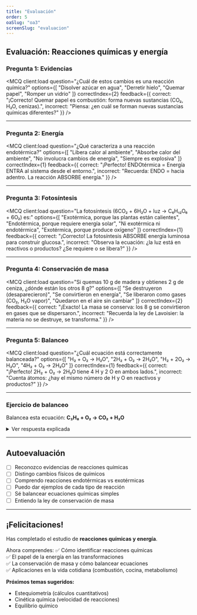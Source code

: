 ```yaml
---
title: "Evaluación"
order: 5
oaSlug: "oa3"
screenSlug: "evaluacion"
---
```


## Evaluación: Reacciones químicas y energía


### Pregunta 1: Evidencias

<MCQ 
  client:load 
  question="¿Cuál de estos cambios es una reacción química?" 
  options={[
    "Disolver azúcar en agua",
    "Derretir hielo",
    "Quemar papel",
    "Romper un vidrio"
  ]} 
  correctIndex={2} 
  feedback={{
    correct: "¡Correcto! Quemar papel es combustión: forma nuevas sustancias (CO₂, H₂O, cenizas).",
    incorrect: "Piensa: ¿en cuál se forman nuevas sustancias químicas diferentes?"
  }} 
/>

---

### Pregunta 2: Energía

<MCQ 
  client:load 
  question="¿Qué caracteriza a una reacción endotérmica?" 
  options={[
    "Libera calor al ambiente",
    "Absorbe calor del ambiente",
    "No involucra cambios de energía",
    "Siempre es explosiva"
  ]} 
  correctIndex={1} 
  feedback={{
    correct: "¡Perfecto! ENDOtérmica = Energía ENTRA al sistema desde el entorno.",
    incorrect: "Recuerda: ENDO = hacia adentro. La reacción ABSORBE energía."
  }} 
/>

---

### Pregunta 3: Fotosíntesis

<MCQ 
  client:load 
  question="La fotosíntesis (6CO₂ + 6H₂O + luz → C₆H₁₂O₆ + 6O₂) es:" 
  options={[
    "Exotérmica, porque las plantas están calientes",
    "Endotérmica, porque requiere energía solar",
    "Ni exotérmica ni endotérmica",
    "Exotérmica, porque produce oxígeno"
  ]} 
  correctIndex={1} 
  feedback={{
    correct: "¡Correcto! La fotosíntesis ABSORBE energía luminosa para construir glucosa.",
    incorrect: "Observa la ecuación: ¿la luz está en reactivos o productos? ¿Se requiere o se libera?"
  }} 
/>

---

### Pregunta 4: Conservación de masa

<MCQ 
  client:load 
  question="Si quemas 10 g de madera y obtienes 2 g de ceniza, ¿dónde están los otros 8 g?" 
  options={[
    "Se destruyeron (desaparecieron)",
    "Se convirtieron en energía",
    "Se liberaron como gases (CO₂, H₂O vapor)",
    "Quedaron en el aire sin cambiar"
  ]} 
  correctIndex={2} 
  feedback={{
    correct: "¡Exacto! La masa se conserva: los 8 g se convirtieron en gases que se dispersaron.",
    incorrect: "Recuerda la ley de Lavoisier: la materia no se destruye, se transforma."
  }} 
/>

---

### Pregunta 5: Balanceo

<MCQ 
  client:load 
  question="¿Cuál ecuación está correctamente balanceada?" 
  options={[
    "H₂ + O₂ → H₂O",
    "2H₂ + O₂ → 2H₂O",
    "H₂ + 2O₂ → H₂O",
    "4H₂ + O₂ → 2H₂O"
  ]} 
  correctIndex={1} 
  feedback={{
    correct: "¡Perfecto! 2H₂ + O₂ → 2H₂O tiene 4 H y 2 O en ambos lados.",
    incorrect: "Cuenta átomos: ¿hay el mismo número de H y O en reactivos y productos?"
  }} 
/>

---

### Ejercicio de balanceo

Balancea esta ecuación:
**C₃H₈ + O₂ → CO₂ + H₂O**

<details>
  <summary>Ver respuesta explicada</summary>
  
  **C₃H₈ + 5O₂ → 3CO₂ + 4H₂O**
  
  **Paso a paso:**
  1. Carbono: 3 C → necesito 3 CO₂
  2. Hidrógeno: 8 H → necesito 4 H₂O
  3. Oxígeno: 3(2) + 4(1) = 10 O en productos → necesito 5 O₂
  
  **Verificación:**
  - C: 3 = 3 ✅
  - H: 8 = 8 ✅
  - O: 10 = 10 ✅
</details>

---

## Autoevaluación

- [ ] Reconozco evidencias de reacciones químicas
- [ ] Distingo cambios físicos de químicos
- [ ] Comprendo reacciones endotérmicas vs exotérmicas
- [ ] Puedo dar ejemplos de cada tipo de reacción
- [ ] Sé balancear ecuaciones químicas simples
- [ ] Entiendo la ley de conservación de masa

---

## ¡Felicitaciones!

Has completado el estudio de **reacciones químicas y energía**.

Ahora comprendes:
✅ Cómo identificar reacciones químicas  
✅ El papel de la energía en las transformaciones  
✅ La conservación de masa y cómo balancear ecuaciones  
✅ Aplicaciones en la vida cotidiana (combustión, cocina, metabolismo)

**Próximos temas sugeridos:**
- Estequiometría (cálculos cuantitativos)
- Cinética química (velocidad de reacciones)
- Equilibrio químico
